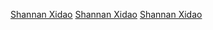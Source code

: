 {{catmore}}
[[category:唐朝藩鎮節度使|Shannan Xidao]]
[[category:五代藩鎮節度使|Shannan Xidao]]
[[category:十國藩鎮節度使|Shannan Xidao]]